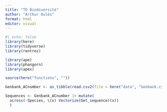 ```yaml
---
title: "TD Biodiversité"
author: "Arthur Oulès"
format: html
editor: visual
---
```


```r
#| echo: false
library(here)
library(tidyverse)
library(rentrez)

library(ape)
library(phangorn)
library(apex)
```

```r
source(here("functions", ""))
```


```r
Genbank_ACnumber <- as_tibble(read.csv2(file = here("data", "Genbank.csv")))

Sequences <- Genbank_ACnumber |> mutate(
  across(-Species, \(x) Vectorize(Get_sequence)(x))
  )
```